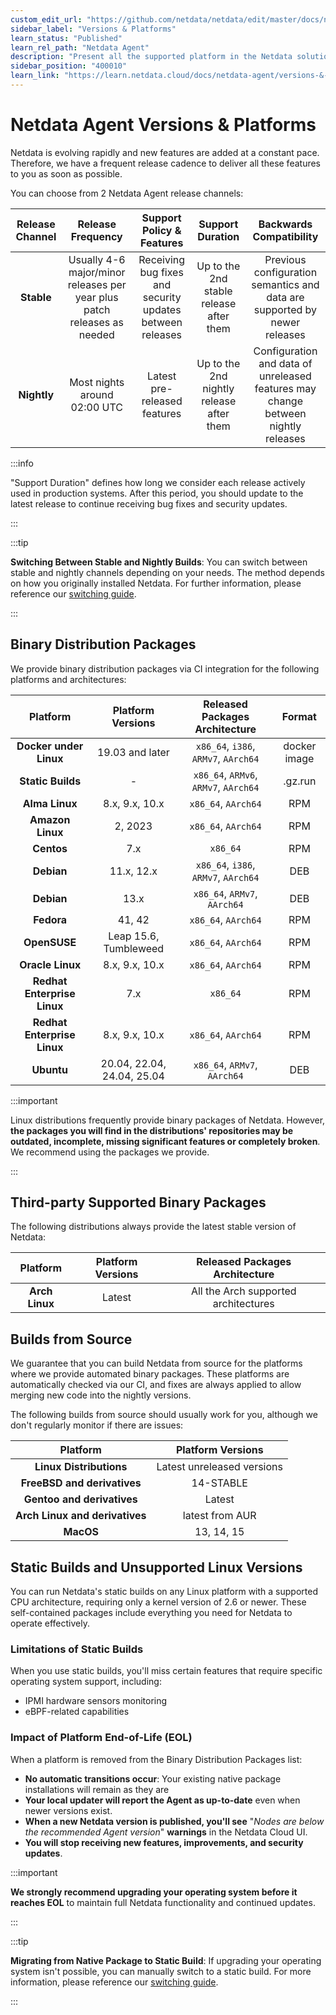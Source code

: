 ```yaml
---
custom_edit_url: "https://github.com/netdata/netdata/edit/master/docs/netdata-agent/versions-and-platforms.md"
sidebar_label: "Versions & Platforms"
learn_status: "Published"
learn_rel_path: "Netdata Agent"
description: "Present all the supported platform in the Netdata solution"
sidebar_position: "400010"
learn_link: "https://learn.netdata.cloud/docs/netdata-agent/versions-&-platforms"
---
```


# Netdata Agent Versions & Platforms

Netdata is evolving rapidly and new features are added at a constant pace. Therefore, we have a frequent release cadence to deliver all these features to you as soon as possible.

You can choose from 2 Netdata Agent release channels:

| Release Channel |                            Release Frequency                            |                 Support Policy & Features                 |             Support Duration             |                              Backwards Compatibility                              |
| :-------------: | :---------------------------------------------------------------------: | :-------------------------------------------------------: | :--------------------------------------: | :-------------------------------------------------------------------------------: |
|   **Stable**    | Usually 4-6 major/minor releases per year plus patch releases as needed | Receiving bug fixes and security updates between releases | Up to the 2nd stable release after them  |     Previous configuration semantics and data are supported by newer releases     |
|   **Nightly**   |                      Most nights around 02:00 UTC                       |               Latest pre-released features                | Up to the 2nd nightly release after them | Configuration and data of unreleased features may change between nightly releases |

:::info

"Support Duration" defines how long we consider each release actively used in production systems. After this period, you should update to the latest release to continue receiving bug fixes and security updates.

:::

:::tip

**Switching Between Stable and Nightly Builds**: You can switch between stable and nightly channels depending on your needs. The method depends on how you originally installed Netdata. For further information, please reference our [switching guide](https://learn.netdata.cloud/docs/netdata-agent/installation/linux/switch-install-types-and-release-channels).

:::

## Binary Distribution Packages

We provide binary distribution packages via CI integration for the following platforms and architectures:

|          Platform           |     Platform Versions      |    Released Packages Architecture     |    Format    |
| :-------------------------: | :------------------------: | :-----------------------------------: | :----------: |
|   **Docker under Linux**    |      19.03 and later       | `x86_64`, `i386`, `ARMv7`, `AArch64`  | docker image |
|      **Static Builds**      |             -              | `x86_64`, `ARMv6`, `ARMv7`, `AArch64` |   .gz.run    |
|       **Alma Linux**        |       8.x, 9.x, 10.x       |          `x86_64`, `AArch64`          |     RPM      |
|      **Amazon Linux**       |          2, 2023           |          `x86_64`, `AArch64`          |     RPM      |
|         **Centos**          |            7.x             |               `x86_64`                |     RPM      |
|         **Debian**          |         11.x, 12.x         | `x86_64`, `i386`, `ARMv7`, `AArch64`  |     DEB      |
|         **Debian**          |            13.x            |     `x86_64`, `ARMv7`, `AArch64`      |     DEB      |
|         **Fedora**          |           41, 42           |          `x86_64`, `AArch64`          |     RPM      |
|        **OpenSUSE**         |   Leap 15.6, Tumbleweed    |          `x86_64`, `AArch64`          |     RPM      |
|      **Oracle Linux**       |       8.x, 9.x, 10.x       |          `x86_64`, `AArch64`          |     RPM      |
| **Redhat Enterprise Linux** |            7.x             |               `x86_64`                |     RPM      |
| **Redhat Enterprise Linux** |       8.x, 9.x, 10.x       |          `x86_64`, `AArch64`          |     RPM      |
|         **Ubuntu**          | 20.04, 22.04, 24.04, 25.04 |     `x86_64`, `ARMv7`, `AArch64`      |     DEB      |

:::important

Linux distributions frequently provide binary packages of Netdata. However, **the packages you will find in the distributions' repositories may be outdated, incomplete, missing significant features or completely broken**. We recommend using the packages we provide.

:::

## Third-party Supported Binary Packages

The following distributions always provide the latest stable version of Netdata:

|    Platform    | Platform Versions |    Released Packages Architecture    |
| :------------: | :---------------: | :----------------------------------: |
| **Arch Linux** |      Latest       | All the Arch supported architectures |

## Builds from Source

We guarantee that you can build Netdata from source for the platforms where we provide automated binary packages. These platforms are automatically checked via our CI, and fixes are always applied to allow merging new code into the nightly versions.

The following builds from source should usually work for you, although we don't regularly monitor if there are issues:

|            Platform            |     Platform Versions      |
| :----------------------------: | :------------------------: |
|    **Linux Distributions**     | Latest unreleased versions |
|  **FreeBSD and derivatives**   |         14-STABLE          |
|   **Gentoo and derivatives**   |           Latest           |
| **Arch Linux and derivatives** |      latest from AUR       |
|           **MacOS**            |         13, 14, 15         |

## Static Builds and Unsupported Linux Versions

You can run Netdata's static builds on any Linux platform with a supported CPU architecture, requiring only a kernel version of 2.6 or newer. These self-contained packages include everything you need for Netdata to operate effectively.

### Limitations of Static Builds

When you use static builds, you'll miss certain features that require specific operating system support, including:

- IPMI hardware sensors monitoring
- eBPF-related capabilities

### Impact of Platform End-of-Life (EOL)

When a platform is removed from the Binary Distribution Packages list:

- **No automatic transitions occur**: Your existing native package installations will remain as they are
- **Your local updater will report the Agent as up-to-date** even when newer versions exist.
- **When a new Netdata version is published, you'll see** "_Nodes are below the recommended Agent version_" **warnings** in the Netdata Cloud UI.
- **You will stop receiving new features, improvements, and security updates**.

:::important

**We strongly recommend upgrading your operating system before it reaches EOL** to maintain full Netdata functionality and continued updates.

:::

:::tip

**Migrating from Native Package to Static Build**: If upgrading your operating system isn't possible, you can manually switch to a static build. For more information, please reference our [switching guide](https://learn.netdata.cloud/docs/netdata-agent/installation/linux/switch-install-types-and-release-channels).

:::
